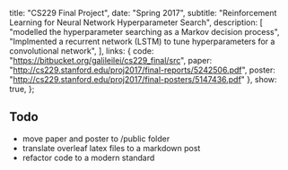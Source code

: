   title: "CS229 Final Project",
  date: "Spring 2017",
  subtitle: "Reinforcement Learning for Neural Network Hyperparameter Search",
  description: [
    "modelled the hyperparameter searching as a Markov decision process",
    "Implmented a recurrent network (LSTM) to tune hyperparameters for a convolutional network",
  ],
  links: { 
    code: "https://bitbucket.org/galileilei/cs229_final/src", 
    paper: "http://cs229.stanford.edu/proj2017/final-reports/5242506.pdf", 
    poster: "http://cs229.stanford.edu/proj2017/final-posters/5147436.pdf" 
  },
  show: true,
};

## Todo

- move paper and poster to /public folder
- translate overleaf latex files to a markdown post
- refactor code to a modern standard
